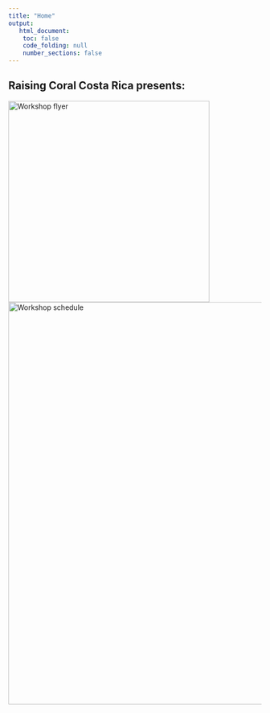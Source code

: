 ```yaml
---
title: "Home"
output:
   html_document:
    toc: false
    code_folding: null
    number_sections: false
---
```


## Raising Coral Costa Rica presents:

<img align="left" src="./images/English.png" width="400" alt="Workshop flyer">  

<img align="left" src="./images/WorkshopSchedule.jpeg" width="800" alt="Workshop schedule"> 

